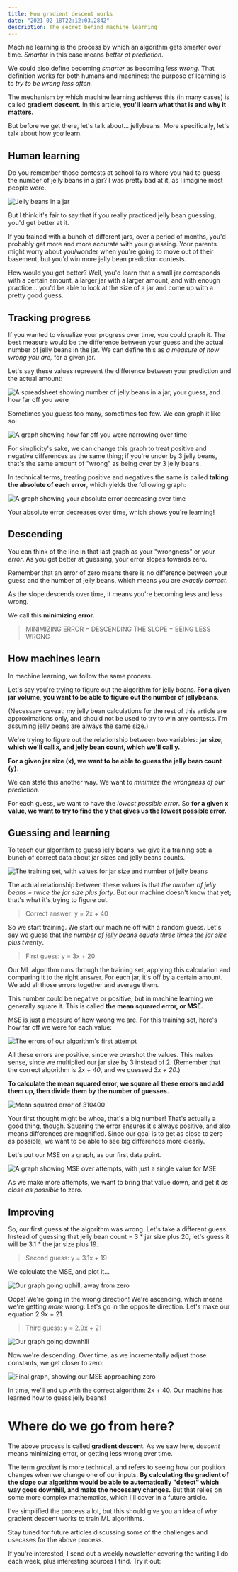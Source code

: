 ```yaml
---
title: How gradient descent works
date: "2021-02-18T22:12:03.284Z"
description: The secret behind machine learning
---
```


Machine learning is the process by which an algorithm gets smarter over time. _Smarter_ in this case means _better at prediction_. 

We could also define becoming _smarter_ as becoming _less wrong._ That definition works for both humans and machines: the purpose of learning is to _try to be wrong less often._

The mechanism by which machine learning achieves this (in many cases) is called **gradient descent**. In this article, **you'll learn what that is and why it matters.**

But before we get there, let's talk about... jellybeans. More specifically, let's talk about how _you_ learn.

## Human learning

Do you remember those contests at school fairs where you had to guess the number of jelly beans in a jar? I was pretty bad at it, as I imagine most people were.

![Jelly beans in a jar](./jellybeans.jpeg)

But I think it's fair to say that if you really practiced jelly bean guessing, you'd get better at it.

If you trained with a bunch of different jars, over a period of months, you'd probably get more and more accurate with your guessing. Your parents might worry about you/wonder when you're going to move out of their basement, but you'd win more jelly bean prediction contests.

How would you get better? Well, you'd learn that a small jar corresponds with a certain amount, a larger jar with a larger amount, and with enough practice... you'd be able to look at the size of a jar and come up with a pretty good guess.

## Tracking progress

If you wanted to visualize your progress over time, you could graph it.
The best measure would be the difference between your guess and the actual number of jelly beans in the jar. We can define this as _a measure of how wrong you are,_ for a given jar.

Let's say these values represent the difference between your prediction and the actual amount:

![A spreadsheet showing number of jelly beans in a jar, your guess, and how far off you were](./jellybean-stats.png)

Sometimes you guess too many, sometimes too few. 
We can graph it like so:

![A graph showing how far off you were narrowing over time](./nonabsoluteerror.png)

For simplicity's sake, we can change this graph to treat positive and negative differences as the same thing; if you're under by 3 jelly beans, that's the same amount of "wrong" as being over by 3 jelly beans.

In technical terms, treating positive and negatives the same is called **taking the absolute of each error**, which yields the following graph:

![A graph showing your absolute error decreasing over time](./absoluteerror.png)

Your absolute error decreases over time, which shows you're learning!

## Descending

You can think of the line in that last graph as your "wrongness" or your _error_. As you get better at guessing, your error slopes towards zero. 

Remember that an error of zero means there is no difference between your guess and the number of jelly beans, which means you are _exactly correct_.

As the slope descends over time, it means you're becoming less and less wrong.

We call this **minimizing error.**

> MINIMIZING ERROR = DESCENDING THE SLOPE = BEING LESS WRONG

## How machines learn
In machine learning, we follow the same process.

Let's say you're trying to figure out the algorithm for jelly beans. **For a given jar volume**, **you want to be able to figure out the number of jellybeans**.

(Necessary caveat: my jelly bean calculations for the rest of this article are approximations only, and should not be used to try to win any contests. I'm assuming jelly beans are always the same size.)

We're trying to figure out the relationship between two variables: **jar size, which we'll call x, and jelly bean count, which we'll call y.**

**For a given jar size (x), we want to be able to guess the jelly bean count (y).**

We can state this another way. We want to _minimize the wrongness of our prediction._

For each guess, we want to have the _lowest possible error_. So **for a given x value, we want to try to find the y that gives us the lowest possible error.**

## Guessing and learning

To teach our algorithm to guess jelly beans, we give it a training set: a bunch of correct data about jar sizes and jelly beans counts.

![The training set, with values for jar size and number of jelly beans](./trainingset.png)

The actual relationship between these values is that _the number of jelly beans = twice the jar size plus forty_. But our machine doesn't know that yet; that's what it's trying to figure out.

> Correct answer: y = 2x + 40

So we start training. We start our machine off with a random guess. Let's say we guess that _the number of jelly beans equals three times the jar size plus twenty_.

> First guess: y = 3x + 20

Our ML algorithm runs through the training set, applying this calculation and comparing it to the right answer. For each jar, it's off by a certain amount. We add all those errors together and average them.

This number could be negative or positive, but in machine learning we generally square it. This is called **the mean squared error, or MSE.**

MSE is just a measure of how wrong we are. For this training set, here's how far off we were for each value:

![The errors of our algorithm's first attempt](./firstguesserrors.png)

All these errors are positive, since we overshot the values. This makes sense, since we multiplied our jar size by 3 instead of 2. (Remember that the correct algorithm is _2x + 40_, and we guessed _3x + 20_.) 

**To calculate the mean squared error, we square all these errors and add them up, then divide them by the number of guesses.**

![Mean squared error of 310400](./mse.png)

Your first thought might be whoa, that's a big number! That's actually a good thing, though. Squaring the error ensures it's always positive, and also means differences are magnified. Since our goal is to get as close to zero as possible, we want to be able to see big differences more clearly.

Let's put our MSE on a graph, as our first data point.

![A graph showing MSE over attempts, with just a single value for MSE](./attempt1.png)

As we make more attempts, we want to bring that value down, and get it _as close as possible_ to zero.

## Improving

So, our first guess at the algorithm was wrong. Let's take a different guess.
Instead of guessing that jelly bean count = 3 \* jar size plus 20, let's guess it will be 3.1 \* the jar size plus 19.

> Second guess: y = 3.1x + 19

We calculate the MSE, and plot it...

![Our graph going uphill, away from zero](./attempt2.png)

Oops! We're going in the wrong direction! We're ascending, which means we're getting _more_ wrong. Let's go in the opposite direction. Let's make our equation 2.9x + 21.

> Third guess: y = 2.9x + 21

![Our graph going downhill](./attempt3.png)

Now we're descending. Over time, as we incrementally adjust those constants, we get closer to zero:

![Final graph, showing our MSE approaching zero](./finalattempt.png)

In time, we'll end up with the correct algorithm: 2x + 40. Our machine has learned how to guess jelly beans!

# Where do we go from here?

The above process is called **gradient descent**. As we saw here, _descent_ means minimizing error, or getting less wrong over time.

The term _gradient_ is more technical, and refers to seeing how our position changes when we change one of our inputs. **By calculating the gradient of the slope our algorithm would be able to automatically "detect" which way goes downhill, and make the necessary changes.** But that relies on some more complex mathematics, which I'll cover in a future article.

I've simplified the process a lot, but this should give you an idea of why gradient descent works to train ML algorithms.

Stay tuned for future articles discussing some of the challenges and usecases for the above process.

If you're interested, I send out a weekly newsletter covering the writing I do each week, plus interesting sources I find. Try it out:

<EmailSignup />